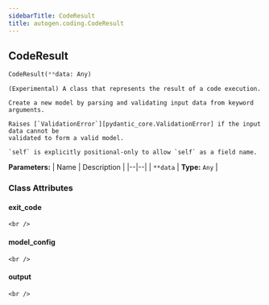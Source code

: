```yaml
---
sidebarTitle: CodeResult
title: autogen.coding.CodeResult
---
```

<h2 id="autogen.coding.CodeResult" class="doc doc-heading">
    <code class="doc-symbol doc-symbol-heading doc-symbol-class"></code>
    <span class="doc doc-object-name doc-class-name">CodeResult</span>
    <a href="#autogen.coding.CodeResult" class="headerlink" title="Permanent link"></a>
</h2>

```python
CodeResult(**data: Any)
```

    (Experimental) A class that represents the result of a code execution.
    
    Create a new model by parsing and validating input data from keyword arguments.
    
    Raises [`ValidationError`][pydantic_core.ValidationError] if the input data cannot be
    validated to form a valid model.
    
    `self` is explicitly positional-only to allow `self` as a field name.

<b>Parameters:</b>
| Name | Description |
|--|--|
| `**data` | **Type:** `Any` |

### Class Attributes

<code class="doc-symbol doc-symbol-heading doc-symbol-attribute"></code>
#### exit_code
<a href="#autogen.coding.CodeResult.exit_code" class="headerlink" title="Permanent link"></a>

    <br />

<code class="doc-symbol doc-symbol-heading doc-symbol-attribute"></code>
#### model_config
<a href="#autogen.coding.CodeResult.model_config" class="headerlink" title="Permanent link"></a>

    <br />

<code class="doc-symbol doc-symbol-heading doc-symbol-attribute"></code>
#### output
<a href="#autogen.coding.CodeResult.output" class="headerlink" title="Permanent link"></a>

    <br />